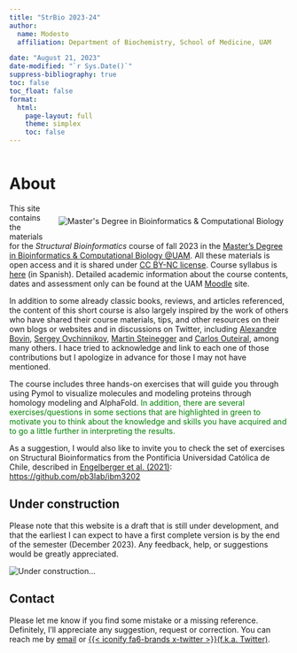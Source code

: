 ```yaml
---
title: "StrBio 2023-24"
author:
  name: Modesto
  affiliation: Department of Biochemistry, School of Medicine, UAM

date: "August 21, 2023"
date-modified: "`r Sys.Date()`"
suppress-bibliography: true
toc: false 
toc_float: false
format:
  html:
    page-layout: full
    theme: simplex
    toc: false
---
```


```r

```

# About

::: {style="float: right; position: relative; top: 0px; padding: 9px;"}
![](pics/QR_master.png "Master's Degree in Bioinformatics & Computational Biology"){fig-align="right"}
:::

This site contains the materials for the *Structural Bioinformatics* course of fall 2023 in the [Master's Degree in Bioinformatics & Computational Biology \@UAM](https://www-uam-es.translate.goog/Medicina/MasterBioinformaticaBiologiaComputacional/1446820907497.htm?language=es&nodepath=M?ster+Universitario+en+Bioinform?tica+y+Biolog?a+Computacional&_x_tr_sl=es&_x_tr_tl=en&_x_tr_hl=es&_x_tr_pto=wapp). All these materials is open access and it is shared under [CC BY-NC license](https://creativecommons.org/licenses/by-nc/2.0/ "CC BY-NC license"). Course syllabus is [here](2023_33082_es.pdf) (in Spanish). Detailed academic information about the course contents, dates and assessment only can be found at the UAM [Moodle](https://posgrado.uam.es/) site.

In addition to some already classic books, reviews, and articles referenced, the content of this short course is also largely inspired by the work of others who have shared their course materials, tips, and other resources on their own blogs or websites and in discussions on Twitter, including [Alexandre Bovin](https://www.uu.nl/staff/amjjbonvin), [Sergey Ovchinnikov](https://twitter.com/sokrypton), [Martin Steinegger](https://twitter.com/thesteinegger) and [Carlos Outeiral](https://twitter.com/c_outeiral?lang=es), among many others. I hace tried to acknowledge and link to each one of those contributions but I apologize in advance for those I may not have mentioned.

The course includes three hands-on exercises that will guide you through using Pymol to visualize molecules and modeling proteins through homology modeling and AlphaFold. [In addition, there are several exercises/questions in some sections that are highlighted in green to motivate you to think about the knowledge and skills you have acquired and to go a little further in interpreting the results.]{style="color:green"}

As a suggestion, I would also like to invite you to check the set of exercises on Structural Bioinformatics from the Pontificia Universidad Católica de Chile, described in [Engelberger et al. (2021)](https://pubs.acs.org/doi/10.1021/acs.jchemed.1c00022): <https://github.com/pb3lab/ibm3202>

::: callout-warning
## Under construction
:::

Please note that this website is a draft that is still under development, and that the earliest I can expect to have a first complete version is by the end of the semester (December 2023). Any feedback, help, or suggestions would be greatly appreciated.

![](pics/8275a.jpg "Under construction...")

## Contact

Please let me know if you find some mistake or a missing reference. Definitely, I'll appreciate any suggestion, request or correction. You can reach me by [email](mailto::modesto.redrejo@uam.es) or [{{< iconify fa6-brands x-twitter >}}(f.k.a. Twitter)](https://twitter.com/mredrejo "Twitter").

